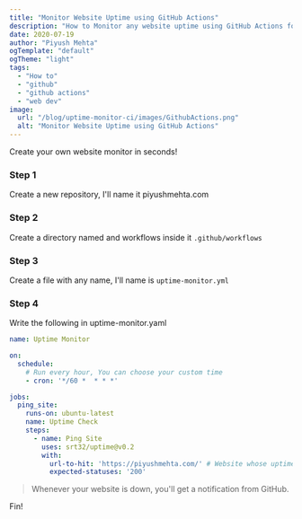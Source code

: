 ```yaml
---
title: "Monitor Website Uptime using GitHub Actions"
description: "How to Monitor any website uptime using GitHub Actions for free"
date: 2020-07-19
author: "Piyush Mehta"
ogTemplate: "default"
ogTheme: "light"
tags:
  - "How to"
  - "github"
  - "github actions"
  - "web dev"
image:
  url: "/blog/uptime-monitor-ci/images/GithubActions.png"
  alt: "Monitor Website Uptime using GitHub Actions"
---
```



Create your own website monitor in seconds!

### Step 1

Create a new repository, I'll name it piyushmehta.com

### Step 2

Create a directory named and workflows inside it `.github/workflows`

### Step 3

Create a file with any name, I'll name is `uptime-monitor.yml`

### Step 4

Write the following in uptime-monitor.yaml

```yml
name: Uptime Monitor

on:
  schedule:
    # Run every hour, You can choose your custom time
    - cron: '*/60 *  * * *'

jobs:
  ping_site:
    runs-on: ubuntu-latest
    name: Uptime Check
    steps:
      - name: Ping Site
        uses: srt32/uptime@v0.2
        with:
          url-to-hit: 'https://piyushmehta.com/' # Website whose uptime you want to track
          expected-statuses: '200'
```

> Whenever your website is down, you'll get a notification from GitHub.

Fin!

